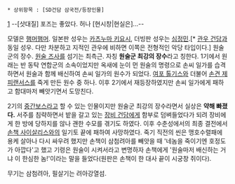 * 상위항목 : [SD건담 삼국전/등장인물]

[attachment:/기령_햄머햄머.jpg] 
--[삿대질] 포즈는 좋았다. 허나 [현시창|현실은]...--
 
모델은 [[햄머햄머]]. 일본판 성우는 [[카츠누마 키요시]], 더빙판 성우는 [[심정민]].[* [[관우 건담]]과 동일 성우. 다만 차분하고 지적인 관우에 비하면 이쪽은 전형적인 악당 타입이다.]
원술군의 장수. [[원술 즈사]]를 섬기는 최측근. 자칭 '''원술군 최강의 장수'''라고 칭한다. 1기에서 원래는 반 동탁 연합군의 소속이었지만 옥새에 눈이 먼 원술의 명령으로 손씨 일가를 습격하면서 원술과 함께 배신하여 손씨 일가의 원수가 되었다. [[여포 톨기스]]와 더불어 [[손견 제피랜서스]]를 죽게 만든 원수 중 하나. 이후 2기에서 재등장하였지만 손씨 일가에게 패하고 함대마저 빼앗기면서 도망친다.

2기의 [[중간보스]]라고 할 수 있는 인물이지만 원술군 최강의 장수라면서 실상은 '''약해 빠졌다.''' 서주를 침략하면서 밭을 갈고 있는 [[장비 건담]]에게 함부로 덤벼들었다가 되려 장비에게 한 방에 당하지를 않나 괜한 수모를 겪기도 하였다. 이후 수춘성에서의 최종 결전에서 [[손책 사이살리스]]와의 일기토 끝에 패하여 사망하였다. 죽기 직전의 씬은 맹호수렬패에 용케 살아나 다시 싸우려 했지만 손책이 삼첨려아를 빼앗을 때 '네놈을 죽이기엔 호정도가 아깝다'고 했고 기령은 원술이 시켜서라고 변명하자 손책에게 '원술마저 배신하는 거냐 이 한심한 놈!'이라는 말을 들었다(원판은 손책이 한 대사 끝이 시궁창 쥐이다).

무기는 삼첨려아, 필살기는 려아강열섬.
